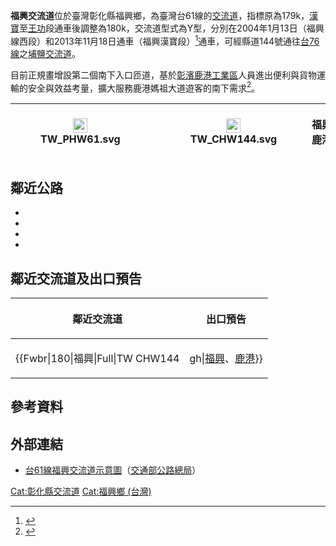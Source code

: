 {{Infobox Taiwan Highway IC
| name = 福興交流道
| name_en = Fuxing Interchange
| rd_type = EX
| rd_number = 61
| exit = 180
| exit_name = 福興
| location = [[臺灣|臺灣]][[彰化縣|彰化縣]][[福興鄉_(台灣)|福興鄉]]
| connect = {{Jct|country=TWN|CH|144}}
| goto = 福興鄉、[[鹿港鎮|鹿港鎮]]
| class = Y型（南下入口U型）
| time = 2004年1月13日（南出北入）<br>2013年11月18日（北出南入）
}}
'''福興交流道'''位於臺灣彰化縣福興鄉，為臺灣台61線的[[交流道|交流道]]，指標原為179k，[[漢寶交流道|漢寶]]至[[王功交流道|王功]]段通車後調整為180k，交流道型式為Y型，分別在2004年1月13日（福興線西段）和2013年11月18日通車（福興漢寶段）<ref>{{cite web | url = https://www.nownews.com/news/20131118/1023816 | title = 西濱快速公路福興交流道至漢寶交流道路段正式通車 | accessdate = 2013-11-18 | archive-date = 2018-06-12 | archive-url = https://web.archive.org/web/20180612140444/https://www.nownews.com/news/20131118/1023816 | dead-url = no }}</ref>通車，可經縣道144號通往[[台76線|台76線]]之[[埔鹽交流道|埔鹽交流道]]。

目前正規畫增設第二個南下入口匝道，基於[[彰化濱海工業區#鹿港區|彰濱鹿港工業區]]人員進出便利與貨物運輸的安全與效益考量，擴大服務鹿港媽祖大道遊客的南下需求<ref>{{cite web | url = https://www.chinatimes.com/realtimenews/20190502002404-260405?chdtv | title = 和美大橋、和美交流道第三期聯絡道和台61增設匝道有譜了 | accessdate = 2019-05-02}}</ref>。
{|class="wikitable" style="text-align:center"
! [[File:TW_PHW61.svg|23px]]
| {{Taiwan Highway IC|180|福興}}
| [[File:TW_CHW144.svg|23px]]
| '''福興　鹿港'''
|}

== 鄰近公路 ==
* {{Jct|country=TWN|PH|17}}
* {{Jct|country=TWN|CH|144}}
* {{Jct|country=TWN|TRCH|30}}
* {{Jct|country=TWN|TRCH|32}}

== 鄰近交流道及出口預告 ==
{|class="toccolours" border="1" cellpadding="4" style="margin:0 auto; border-collapse:collapse; text-align:center; white-space:nowrap"
! 鄰近交流道 !! 出口預告
|-
|
{{Start expwy box|[[台灣省道快速公路|台灣省道快速公路]]}}
{{S-expwy IC|[[鹿港交流道|鹿港交流道]]|往　[[洋厝交流道|洋厝交流道]]}}
{{S-line|{{Jct|country=TWN|PH|61}}|180k|#9B0D15}}
{{S-expwy IC|[[漢寶交流道|漢寶交流道]]|往　[[王功交流道|王功交流道]]}}
{{Illus}}
{{Fwu|eh|[[伸港鄉|伸港]]}}
{{Fwi|Full|177|鹿港}}
{{Fwh|ehst}}
{{Fwm|TW PHW61}}
{{Fwh|ehst}}
{{Fwbr|180|福興|Full|TW CHW144||gh|[[福興鄉_(台灣)|福興]]、[[鹿港鎮|鹿港]]}}
{{Fwh|ehst}}
{{Fwm|TW PHW61}}
{{Fwh|ehst}}
{{Fwi|Full|185|漢寶}}
{{Fwd|eh|[[大城鄉|大城]]}}
{{Fwed}}
| style="text-align:right; font-size:15px" | {{Taiwan Highway IC|180|福興}}
{|style="width:190px; background-color:#007F00; text-align:center; color:#FFF; font-weight:bold"
| colspan="2" | <div style="margin-top:6px; margin-bottom:3px">[[File:TW_CHW144.svg|30px]]</div>
|-
| style="width:90px; border-right:2px solid #FFF; line-height:24px; font-size:24px; word-spacing:12px" | 福 興<div style="font-size:15px">Fuxing</div>
| style="width:90px; line-height:24px; font-size:24px; word-spacing:12px" | 鹿 港<div style="font-size:15px">Lukang</div>
|-
| colspan="2" | <div style="margin-bottom:6px; line-height:30px; font-size:36px; transform:rotate(15deg)">⬈</div>
|}
|}

== 參考資料 ==
{{Reflist}}

== 外部連結 ==
* [https://www.thb.gov.tw/resource/upload/Expressway/00d5e6c9-a9a3-442f-90b5-4d45b7f4a7cd.jpg 台61線福興交流道示意圖]（[[交通部公路總局|交通部公路總局]]）

{{台61線}}

[[Cat:彰化縣交流道|Cat:彰化縣交流道]]
[[Cat:福興鄉_(台灣)|Cat:福興鄉 (台灣)]]